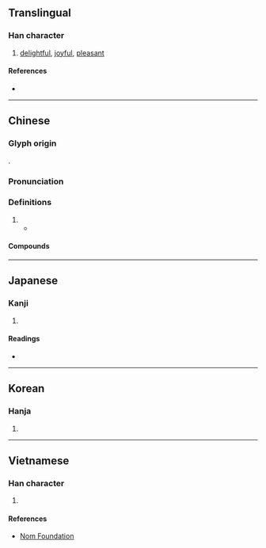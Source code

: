 {{also|欣}}
{{character info}}
==Translingual==

===Han character===
{{Han char|rn=61|rad=心|as=04|sn=7|four=92021|canj=PHML|ids=⿰忄斤}}

# [[delightful]], [[joyful]], [[pleasant]]

====References====
* {{Han ref|kx=0378.310|dkj=10401|dj=0707.010|hdz=42277.050|uh=5FFB|ud=24571|bh=CAE3|bd=51939}}

----

==Chinese==
{{zh-forms}}

===Glyph origin===
{{Han etym}}
{{Han compound|心|alt1=忄|斤|t1=heart|ls=psc|c2=p|c1=s}}.

===Pronunciation===
{{zh-pron
|m=xīn
|m-s=
|c=jan1
|c-t=
|g=
|h=pfs=
|j=
|md=
|mn=
|mn-t=
|w=
|x=
|mc=y
|oc=y
|cat=
}}

===Definitions===
{{zh-hanzi}}

# {{zh-alt-form|欣|to [[take delight in]]; to be [[glad]]; delight; [[joy]]}}
#* {{zh-x|假令 ^晏子 而 在，余 雖 爲{wèi}-之 執鞭，所 忻-慕 焉。|Were {{w|Yan Ying}} alive, even if I were to be a coachman for him, there shall be where my '''joy''' and admiration lie.|ref=Shiji}}

====Compounds====
{{zh-der|忻喜|忻州|忻忻得意|忻悅|忻然|歡忻|歡忻踴躍|歡忻鼓舞}}

----

==Japanese==

===Kanji===
{{ja-kanji|grade=|rs=心04}}

# {{rfdef|ja|sort=心04}}

====Readings====
* {{ja-readings
|goon=こん
|kanon=きん
|kun=よろこ-ぶ, よろこ-び, うやま-う, あき-らめる, ひら-く, よし
}}

----

==Korean==

===Hanja===
{{ko-hanja|hangeul=흔|eumhun=|rv=heun|mr=hŭn|y=hun}}

# {{rfdef|ko|sort=心04}}

----

==Vietnamese==

===Han character===
{{vi-readings|rs=心04|reading=hân, hớn}}

# {{rfdef|vi|sort=心04}}

====References====
* [http://nomfoundation.org/common/nom_details.php?codepoint=5ffb Nom Foundation]